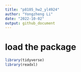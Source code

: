 ```yaml
---
title: "p8105_hw2_yl4924"
author: "Yongzheng Li"
date: "2022-10-02"
output: github_document
---
```


# load the package
```r
library(tidyverse)
library(readxl)
```




